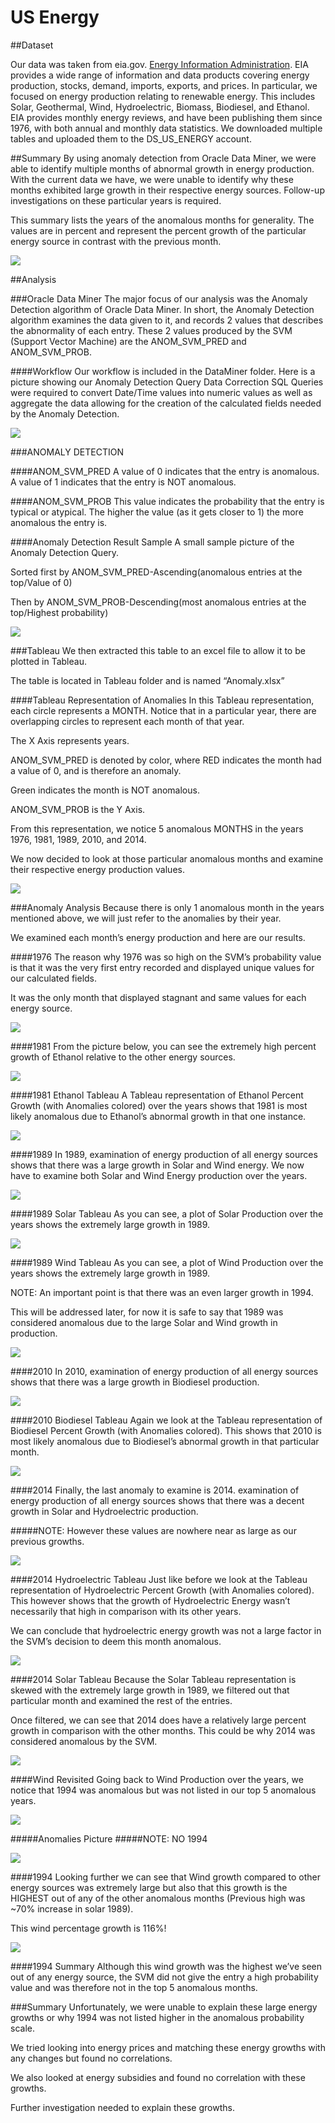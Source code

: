 US Energy
====
##Dataset

Our data was taken from eia.gov. [Energy Information Administration](http://eia.gov).
EIA provides a wide range of information and data products covering energy production, stocks, demand, imports, exports, and prices.
In particular, we focused on energy production relating to renewable energy.
This includes Solar, Geothermal, Wind, Hydroelectric, Biomass, Biodiesel, and Ethanol.
EIA provides monthly energy reviews, and have been publishing them since 1976, with
both annual and monthly data statistics.
We downloaded multiple tables and uploaded them to the DS_US_ENERGY account.


##Summary
By using anomaly detection from Oracle Data Miner, we were able to identify multiple
months of abnormal growth in energy production. With the current data we have, we were
unable to identify why these months exhibited large growth in their respective energy
sources. Follow-up investigations on these particular years is required. 

This summary lists the years of the anomalous months for generality.
The values are in percent and represent the percent growth of the particular energy
source in contrast with the previous month.

![](./pics/Summary.png)

##Analysis

###Oracle Data Miner
The major focus of our analysis was the Anomaly Detection algorithm of Oracle
Data Miner. In short, the Anomaly Detection algorithm examines the data given to it,
and records 2 values that describes the abnormality of each entry.
These 2 values produced by the SVM (Support Vector Machine) are the ANOM_SVM_PRED and
ANOM_SVM_PROB.

####Workflow
Our workflow is included in the DataMiner folder.
Here is a picture showing our Anomaly Detection Query
Data Correction SQL Queries were required to convert Date/Time values into numeric
values as well as aggregate the data allowing for the creation of the calculated fields
needed by the Anomaly Detection.


![](./pics/Workflow.png)


###ANOMALY DETECTION

####ANOM_SVM_PRED
A value of 0 indicates that the entry is anomalous.
A value of 1 indicates that the entry is NOT anomalous.

####ANOM_SVM_PROB
This value indicates the probability that the entry is typical or atypical.
The higher the value (as it gets closer to 1) the more anomalous the entry is.

####Anomaly Detection Result Sample
A small sample picture of the Anomaly Detection Query.

Sorted first by ANOM_SVM_PRED-Ascending(anomalous entries at the top/Value of 0)

Then by ANOM_SVM_PROB-Descending(most anomalous entries at the top/Highest probability)


![](./pics/AnomalyTable.png)

###Tableau
We then extracted this table to an excel file to allow it to be plotted in Tableau.

The table is located in Tableau folder and is named "Anomaly.xlsx"

####Tableau Representation of Anomalies
In this Tableau representation, each circle represents a MONTH. Notice that in a
particular year, there are overlapping circles to represent each month of that year.

The X Axis represents years.

ANOM_SVM_PRED is denoted by color, where RED indicates the month had a value of 0,
and is therefore an anomaly.

Green indicates the month is NOT anomalous.

ANOM_SVM_PROB is the Y Axis.

From this representation, we notice 5 anomalous MONTHS in the years 1976, 1981,
1989, 2010, and 2014.

We now decided to look at those particular anomalous months and examine their
respective energy production values.

![](./pics/Anomalies.png)


###Anomaly Analysis
Because there is only 1 anomalous month in the years mentioned above, we will
just refer to the anomalies by their year.

We examined each month's energy production and here are our results.

####1976
The reason why 1976 was so high on the SVM's probability value is that it was the
very first entry recorded and displayed unique values for our calculated fields.

It was the only month that displayed stagnant and same values for each energy source.

![](./pics/1976.png)


####1981
From the picture below, you can see the extremely high percent growth of Ethanol
relative to the other energy sources.

![](./pics/1981All.png)

####1981 Ethanol Tableau
A Tableau representation of Ethanol Percent Growth (with Anomalies colored) over the
years shows that 1981 is most likely anomalous due to Ethanol's abnormal growth in 
that one instance.

![](./pics/1981Ethanol.png)



####1989
In 1989, examination of energy production of all energy sources shows that there
was a large growth in Solar and Wind energy. We now have to examine both Solar
and Wind Energy production over the years.

![](./pics/1989All.png)


####1989 Solar Tableau
As you can see, a plot of Solar Production over the years shows the extremely large
growth in 1989.

![](./pics/1989Solar.png)


####1989 Wind Tableau
As you can see, a plot of Wind Production over the years shows the extremely large
growth in 1989.

NOTE: An important point is that there was an even larger growth in 1994.

This will be addressed later, for now it is safe to say that 1989 was considered
anomalous due to the large Solar and Wind growth in production.

![](./pics/1989Wind.png)


####2010
In 2010, examination of energy production of all energy sources shows that there
was a large growth in Biodiesel production.

![](./pics/2010All.png)


####2010 Biodiesel Tableau
Again we look at the Tableau representation of Biodiesel Percent Growth (with Anomalies
colored). This shows that 2010 is most likely anomalous due to Biodiesel's abnormal 
growth in that particular month.

![](./pics/2010Biodiesel.png)


####2014
Finally, the last anomaly to examine is 2014. examination of energy production of all 
energy sources shows that there was a decent growth in Solar and Hydroelectric
production.

#####NOTE: However these values are nowhere near as large as our previous growths.

![](./pics/2014All.png)

####2014 Hydroelectric Tableau
Just like before we look at the Tableau representation of Hydroelectric Percent Growth
(with Anomalies colored). This however shows that the growth of Hydroelectric Energy
wasn't necessarily that high in comparison with its other years.

We can conclude that hydroelectric energy growth was not a large factor in the SVM's
decision to deem this month anomalous.

![](./pics/Hydroelectric.png)

####2014 Solar Tableau
Because the Solar Tableau representation is skewed with the extremely large growth in
1989, we filtered out that particular month and examined the rest of the entries.

Once filtered, we can see that 2014 does have a relatively large percent growth
in comparison with the other months. This could be why 2014 was considered anomalous
by the SVM.

![](./pics/SolarFiltered.png)


####Wind Revisited
Going back to Wind Production over the years, we notice that 1994 was anomalous but
was not listed in our top 5 anomalous years.

![](./pics/1994Wind.png)

#####Anomalies Picture
#####NOTE: NO 1994

![](./pics/Anomalies.png)

####1994
Looking further we can see that Wind growth compared to other energy sources was
extremely large but also that this growth is the HIGHEST out of any of the other
anomalous months (Previous high was ~70% increase in solar 1989).

This wind percentage growth is 116%!

![](./pics/1994All.png)

####1994 Summary
Although this wind growth was the highest we've seen out of any energy source,
the SVM did not give the entry a high probability value and was therefore not
in the top 5 anomalous months.


###Summary
Unfortunately, we were unable to explain these large energy growths or why
1994 was not listed higher in the anomalous probability scale.

We tried looking into energy prices and matching these energy growths with any
changes but found no correlations.

We also looked at energy subsidies and found no correlation with these growths.

Further investigation needed to explain these growths.


